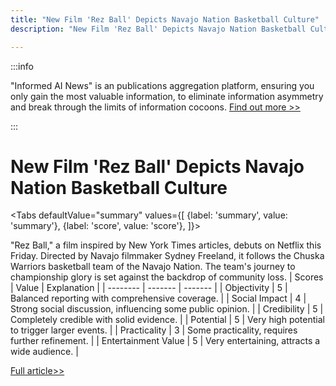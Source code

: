 ```yaml
---
title: "New Film 'Rez Ball' Depicts Navajo Nation Basketball Culture"
description: "New Film 'Rez Ball' Depicts Navajo Nation Basketball Culture"

---
```



:::info

"Informed AI News" is an publications aggregation platform, ensuring you only gain the most valuable information, to eliminate information asymmetry and break through the limits of information cocoons.  [Find out more >>](/)

:::

# New Film 'Rez Ball' Depicts Navajo Nation Basketball Culture


<Tabs
	defaultValue="summary"
	values={[
	{label: 'summary', value: 'summary'},
	{label: 'score', value: 'score'},
]}>
<TabItem value="summary">


"Rez Ball," a film inspired by New York Times articles, debuts on Netflix this Friday. Directed by Navajo filmmaker Sydney Freeland, it follows the Chuska Warriors basketball team of the Navajo Nation. The team's journey to championship glory is set against the backdrop of community loss.
</TabItem>
<TabItem value="score">
	| Scores     | Value   | Explanation |
	| -------- | ------- | ------- |
	| Objectivity  | 5    | Balanced reporting with comprehensive coverage.    |
	| Social Impact | 4     | Strong social discussion, influencing some public opinion.    |
	| Credibility    | 5    | Completely credible with solid evidence.    |
	| Potential    | 5    | Very high potential to trigger larger events.    |
	| Practicality    | 3    | Some practicality, requires further refinement.    |
	| Entertainment Value    | 5    | Very entertaining, attracts a wide audience.    |
</TabItem>
</Tabs>

[Full article>>](https://ici.radio-canada.ca/rci/en/news/2107825/rez-ball-a-film-for-all-sports-fans-headed-to-netflix-this-friday)
